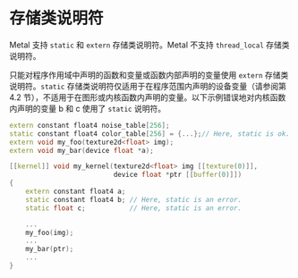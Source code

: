 # 存储类说明符

<ToBePolishedAfterTranslation />

<OrigninalPDF title="5.3 Storage Class Specifiers" />

Metal 支持 `static` 和 `extern` 存储类说明符。Metal 不支持 `thread_local` 存储类说明符。

只能对程序作用域中声明的函数和变量或函数内部声明的变量使用 `extern` 存储类说明符。`static` 存储类说明符仅适用于在程序范围内声明的设备变量（请参阅第 4.2 节），不适用于在图形或内核函数内声明的变量。以下示例错误地对内核函数内声明的变量 b 和 c 使用了 `static` 说明符。

```cpp
extern constant float4 noise_table[256];
static constant float4 color_table[256] = {...};// Here, static is ok.
extern void my_foo(texture2d<float> img);
extern void my_bar(device float *a);

[[kernel]] void my_kernel(texture2d<float> img [[texture(0)]],
                          device float *ptr [[buffer(0)]])
{
    extern constant float4 a;
    static constant float4 b; // Here, static is an error.
    static float c;           // Here, static is an error.

    ...
    my_foo(img);
    ...
    my_bar(ptr);
    ...
}
```
